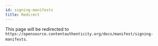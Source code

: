 ```yaml
---
id: signing-manifests
title: Redirect
---
```



<Redirect to="../manifest/signing-manifests" />

This page will be redirected to `https://opensource.contentauthenticity.org/docs/manifest/signing-manifests`.
